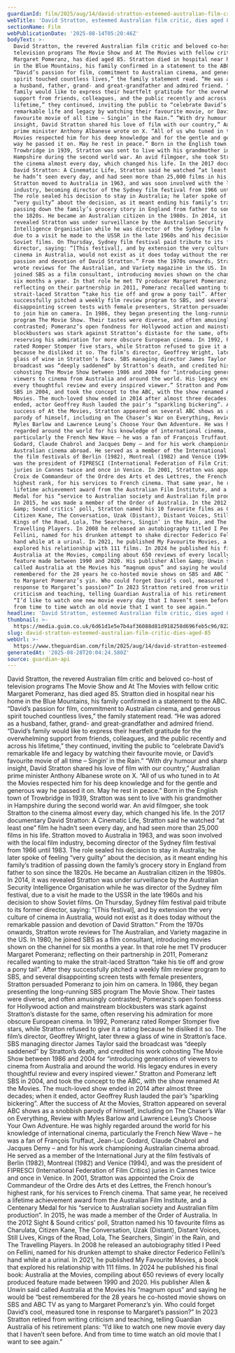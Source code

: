 ```yaml
---
guardianId: film/2025/aug/14/david-stratton-esteemed-australian-film-critic-dies-aged-85
webTitle: 'David Stratton, esteemed Australian film critic, dies aged 85'
sectionName: Film
webPublicationDate: '2025-08-14T05:20:46Z'
bodyText: >-
  David Stratton, the revered Australian film critic and beloved co-host of
  television programs The Movie Show and At The Movies with fellow critic
  Margaret Pomeranz, has died aged 85. Stratton died in hospital near his home
  in the Blue Mountains, his family confirmed in a statement to the ABC.
  “David’s passion for film, commitment to Australian cinema, and generous
  spirit touched countless lives,” the family statement read. “He was adored as
  a husband, father, grand- and great-grandfather and admired friend. “David’s
  family would like to express their heartfelt gratitude for the overwhelming
  support from friends, colleagues, and the public recently and across his
  lifetime,” they continued, inviting the public to “celebrate David’s
  remarkable life and legacy by watching their favourite movie, or David’s
  favourite movie of all time – Singin’ in the Rain.” “With dry humour and sharp
  insight, David Stratton shared his love of film with our country,” Australian
  prime minister Anthony Albanese wrote on X. “All of us who tuned in to At the
  Movies respected him for his deep knowledge and for the gentle and generous
  way he passed it on. May he rest in peace.” Born in the English town of
  Trowbridge in 1939, Stratton was sent to live with his grandmother in
  Hampshire during the second world war. An avid filmgoer, she took Stratton to
  the cinema almost every day, which changed his life. In the 2017 documentary
  David Stratton: A Cinematic Life, Stratton said he watched “at least one” film
  he hadn’t seen every day, and had seen more than 25,000 films in his life.
  Stratton moved to Australia in 1963, and was soon involved with the local film
  industry, becoming director of the Sydney film festival from 1966 until 1983.
  The role sealed his decision to stay in Australia; he later spoke of feeling
  “very guilty” about the decision, as it meant ending his family’s tradition of
  passing down the family’s grocery story in England from father to son since
  the 1820s. He became an Australian citizen in the 1980s. In 2014, it was
  revealed Stratton was under surveillance by the Australian Security
  Intelligence Organisation while he was director of the Sydney film festival,
  due to a visit he made to the USSR in the late 1960s and his decision to show
  Soviet films. On Thursday, Sydney film festival paid tribute to its former
  director, saying: “[This festival], and by extension the very culture of
  cinema in Australia, would not exist as it does today without the remarkable
  passion and devotion of David Stratton.” From the 1970s onwards, Stratton
  wrote reviews for The Australian, and Variety magazine in the US. In 1980, he
  joined SBS as a film consultant, introducing movies shown on the channel for
  six months a year. In that role he met TV producer Margaret Pomeranz;
  reflecting on their partnership in 2011, Pomeranz recalled wanting to make the
  strait-laced Stratton “take his tie off and grow a pony tail”. After they
  successfully pitched a weekly film review program to SBS, and several
  disappointing screen tests with female presenters, Stratton persuaded Pomeranz
  to join him on camera. In 1986, they began presenting the long-running SBS
  program The Movie Show. Their tastes were diverse, and often amusingly
  contrasted; Pomeranz’s open fondness for Hollywood action and mainstream
  blockbusters was stark against Stratton’s distaste for the same, often
  reserving his admiration for more obscure European cinema. In 1992, Pomeranz
  rated Romper Stomper five stars, while Stratton refused to give it a rating
  because he disliked it so. The film’s director, Geoffrey Wright, later threw a
  glass of wine in Stratton’s face. SBS managing director James Taylor said the
  broadcast was “deeply saddened” by Stratton’s death, and credited his work
  cohosting The Movie Show between 1986 and 2004 for “introducing generations of
  viewers to cinema from Australia and around the world. His legacy endures in
  every thoughtful review and every inspired viewer.” Stratton and Pomeranz left
  SBS in 2004, and took the concept to the ABC, with the show renamed At the
  Movies. The much-loved show ended in 2014 after almost three decades; when it
  ended, actor Geoffrey Rush lauded the pair’s “sparkling bickering”. After the
  success of At the Movies, Stratton appeared on several ABC shows as a snobbish
  parody of himself, including on The Chaser’s War on Everything, Review with
  Myles Barlow and Lawrence Leung’s Choose Your Own Adventure. He was highly
  regarded around the world for his knowledge of international cinema,
  particularly the French New Wave – he was a fan of François Truffaut, Jean-Luc
  Godard, Claude Chabrol and Jacques Demy – and for his work championing
  Australian cinema abroad. He served as a member of the International Jury at
  the film festivals of Berlin (1982), Montreal (1982) and Venice (1994), and
  was the president of FIPRESCI (International Federation of Film Critics)
  juries in Cannes twice and once in Venice. In 2001, Stratton was appointed the
  Croix de Commandeur of the Ordre des Arts et des Lettres, the French honour’s
  highest rank, for his services to French cinema. That same year, he received a
  lifetime achievement award from the Australian Film Institute, and a Centenary
  Medal for his “service to Australian society and Australian film production”.
  In 2015, he was made a member of the Order of Australia. In the 2012 Sight
  &amp; Sound critics’ poll, Stratton named his 10 favourite films as Charulata,
  Citizen Kane, The Conversation, Uzak (Distant), Distant Voices, Still Lives,
  Kings of the Road, Lola, The Searchers, Singin’ in the Rain, and The
  Travelling Players. In 2008 he released an autobiography titled I Peed on
  Fellini, named for his drunken attempt to shake director Federico Fellini’s
  hand while at a urinal. In 2021, he published My Favourite Movies, a book that
  explored his relationship with 111 films. In 2024 he published his final book:
  Australia at the Movies, compiling about 650 reviews of every locally produced
  feature made between 1990 and 2020. His publisher Allen &amp; Unwin said
  called Australia at the Movies his “magnum opus” and saying he would be “best
  remembered for the 28 years he co-hosted movie shows on SBS and ABC TV as yang
  to Margaret Pomeranz’s yin. Who could forget David’s cool, measured tone in
  response to Margaret’s passion?” In 2023 Stratton retired from writing
  criticism and teaching, telling Guardian Australia of his retirement plans:
  “I’d like to watch one new movie every day that I haven’t seen before. And
  from time to time watch an old movie that I want to see again.”
headline: 'David Stratton, esteemed Australian film critic, dies aged 85'
thumbnail: >-
  https://media.guim.co.uk/6d61d1e5e7b4af36088d81d918258d696feb5c96/822_0_4560_3648/500.jpg
slug: david-stratton-esteemed-australian-film-critic-dies-aged-85
webUrl: >-
  https://www.theguardian.com/film/2025/aug/14/david-stratton-esteemed-australian-film-critic-dies-aged-85
generatedAt: '2025-08-28T20:04:24.580Z'
source: guardian-api
---
```

David Stratton, the revered Australian film critic and beloved co-host of television programs The Movie Show and At The Movies with fellow critic Margaret Pomeranz, has died aged 85. Stratton died in hospital near his home in the Blue Mountains, his family confirmed in a statement to the ABC. “David’s passion for film, commitment to Australian cinema, and generous spirit touched countless lives,” the family statement read. “He was adored as a husband, father, grand- and great-grandfather and admired friend. “David’s family would like to express their heartfelt gratitude for the overwhelming support from friends, colleagues, and the public recently and across his lifetime,” they continued, inviting the public to “celebrate David’s remarkable life and legacy by watching their favourite movie, or David’s favourite movie of all time – Singin’ in the Rain.” “With dry humour and sharp insight, David Stratton shared his love of film with our country,” Australian prime minister Anthony Albanese wrote on X. “All of us who tuned in to At the Movies respected him for his deep knowledge and for the gentle and generous way he passed it on. May he rest in peace.” Born in the English town of Trowbridge in 1939, Stratton was sent to live with his grandmother in Hampshire during the second world war. An avid filmgoer, she took Stratton to the cinema almost every day, which changed his life. In the 2017 documentary David Stratton: A Cinematic Life, Stratton said he watched “at least one” film he hadn’t seen every day, and had seen more than 25,000 films in his life. Stratton moved to Australia in 1963, and was soon involved with the local film industry, becoming director of the Sydney film festival from 1966 until 1983. The role sealed his decision to stay in Australia; he later spoke of feeling “very guilty” about the decision, as it meant ending his family’s tradition of passing down the family’s grocery story in England from father to son since the 1820s. He became an Australian citizen in the 1980s. In 2014, it was revealed Stratton was under surveillance by the Australian Security Intelligence Organisation while he was director of the Sydney film festival, due to a visit he made to the USSR in the late 1960s and his decision to show Soviet films. On Thursday, Sydney film festival paid tribute to its former director, saying: “[This festival], and by extension the very culture of cinema in Australia, would not exist as it does today without the remarkable passion and devotion of David Stratton.” From the 1970s onwards, Stratton wrote reviews for The Australian, and Variety magazine in the US. In 1980, he joined SBS as a film consultant, introducing movies shown on the channel for six months a year. In that role he met TV producer Margaret Pomeranz; reflecting on their partnership in 2011, Pomeranz recalled wanting to make the strait-laced Stratton “take his tie off and grow a pony tail”. After they successfully pitched a weekly film review program to SBS, and several disappointing screen tests with female presenters, Stratton persuaded Pomeranz to join him on camera. In 1986, they began presenting the long-running SBS program The Movie Show. Their tastes were diverse, and often amusingly contrasted; Pomeranz’s open fondness for Hollywood action and mainstream blockbusters was stark against Stratton’s distaste for the same, often reserving his admiration for more obscure European cinema. In 1992, Pomeranz rated Romper Stomper five stars, while Stratton refused to give it a rating because he disliked it so. The film’s director, Geoffrey Wright, later threw a glass of wine in Stratton’s face. SBS managing director James Taylor said the broadcast was “deeply saddened” by Stratton’s death, and credited his work cohosting The Movie Show between 1986 and 2004 for “introducing generations of viewers to cinema from Australia and around the world. His legacy endures in every thoughtful review and every inspired viewer.” Stratton and Pomeranz left SBS in 2004, and took the concept to the ABC, with the show renamed At the Movies. The much-loved show ended in 2014 after almost three decades; when it ended, actor Geoffrey Rush lauded the pair’s “sparkling bickering”. After the success of At the Movies, Stratton appeared on several ABC shows as a snobbish parody of himself, including on The Chaser’s War on Everything, Review with Myles Barlow and Lawrence Leung’s Choose Your Own Adventure. He was highly regarded around the world for his knowledge of international cinema, particularly the French New Wave – he was a fan of François Truffaut, Jean-Luc Godard, Claude Chabrol and Jacques Demy – and for his work championing Australian cinema abroad. He served as a member of the International Jury at the film festivals of Berlin (1982), Montreal (1982) and Venice (1994), and was the president of FIPRESCI (International Federation of Film Critics) juries in Cannes twice and once in Venice. In 2001, Stratton was appointed the Croix de Commandeur of the Ordre des Arts et des Lettres, the French honour’s highest rank, for his services to French cinema. That same year, he received a lifetime achievement award from the Australian Film Institute, and a Centenary Medal for his “service to Australian society and Australian film production”. In 2015, he was made a member of the Order of Australia. In the 2012 Sight &amp; Sound critics’ poll, Stratton named his 10 favourite films as Charulata, Citizen Kane, The Conversation, Uzak (Distant), Distant Voices, Still Lives, Kings of the Road, Lola, The Searchers, Singin’ in the Rain, and The Travelling Players. In 2008 he released an autobiography titled I Peed on Fellini, named for his drunken attempt to shake director Federico Fellini’s hand while at a urinal. In 2021, he published My Favourite Movies, a book that explored his relationship with 111 films. In 2024 he published his final book: Australia at the Movies, compiling about 650 reviews of every locally produced feature made between 1990 and 2020. His publisher Allen &amp; Unwin said called Australia at the Movies his “magnum opus” and saying he would be “best remembered for the 28 years he co-hosted movie shows on SBS and ABC TV as yang to Margaret Pomeranz’s yin. Who could forget David’s cool, measured tone in response to Margaret’s passion?” In 2023 Stratton retired from writing criticism and teaching, telling Guardian Australia of his retirement plans: “I’d like to watch one new movie every day that I haven’t seen before. And from time to time watch an old movie that I want to see again.”
